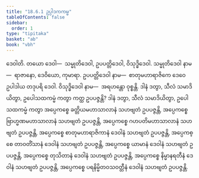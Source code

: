 ```yaml
---
title: "18.6.1 ဥပ္ပါဒကကမ္မ"
tableOfContents: false
sidebar:
  order: 1
type: "tipitaka"
basket: "ab"
book: "vbh"
---
```



<DynamicBreadcrumb />

<Division number="1021" book="vbh">

<Paragraph number="3147" book="vbh">
ဒေဝါတိ. တယော ဒေဝါ—  သမ္မုတိဒေဝါ, ဥပပတ္တိဒေဝါ, ဝိသုဒ္ဓိဒေဝါ.
</Paragraph>

<Paragraph number="3148" book="vbh">
သမ္မုတိဒေဝါ နာမ—  ရာဇာနော, ဒေဝိယော, ကုမာရာ.
</Paragraph>

<Paragraph number="3149" book="vbh">
ဥပပတ္တိဒေဝါ နာမ—  စာတုမဟာရာဇိကေ ဒေဝေ ဥပါဒါယ တဒုပရိ ဒေဝါ.
</Paragraph>

<Paragraph number="3150" book="vbh">
ဝိသုဒ္ဓိဒေဝါ နာမ—  အရဟန္တော ဝုစ္စန္တိ.
</Paragraph>

<Paragraph number="3151" book="vbh">
ဒါနံ ဒတွာ, သီလံ သမာဒိယိတွာ, ဥပေါသထကမ္မံ ကတွာ ကတ္ထ ဥပပဇ္ဇန္တိ? ဒါနံ ဒတွာ, သီလံ သမာဒိယိတွာ, ဥပေါသထကမ္မံ ကတွာ အပ္ပေကစ္စေ ခတ္တိယမဟာသာလာနံ သဟဗျတံ ဥပပဇ္ဇန္တိ, အပ္ပေကစ္စေ ဗြာဟ္မဏမဟာသာလာနံ သဟဗျတံ ဥပပဇ္ဇန္တိ, အပ္ပေကစ္စေ ဂဟပတိမဟာသာလာနံ သဟဗျတံ ဥပပဇ္ဇန္တိ, အပ္ပေကစ္စေ စာတုမဟာရာဇိကာနံ ဒေဝါနံ သဟဗျတံ ဥပပဇ္ဇန္တိ, အပ္ပေကစ္စေ တာဝတိံသာနံ ဒေဝါနံ သဟဗျတံ ဥပပဇ္ဇန္တိ, အပ္ပေကစ္စေ ယာမာနံ ဒေဝါနံ သဟဗျတံ ဥပပဇ္ဇန္တိ, အပ္ပေကစ္စေ တုသိတာနံ ဒေဝါနံ သဟဗျတံ ဥပပဇ္ဇန္တိ, အပ္ပေကစ္စေ နိမ္မာနရတီနံ ဒေဝါနံ သဟဗျတံ ဥပပဇ္ဇန္တိ, အပ္ပေကစ္စေ ပရနိမ္မိတဝသဝတ္တီနံ ဒေဝါနံ သဟဗျတံ ဥပပဇ္ဇန္တိ.
</Paragraph>
</Division>